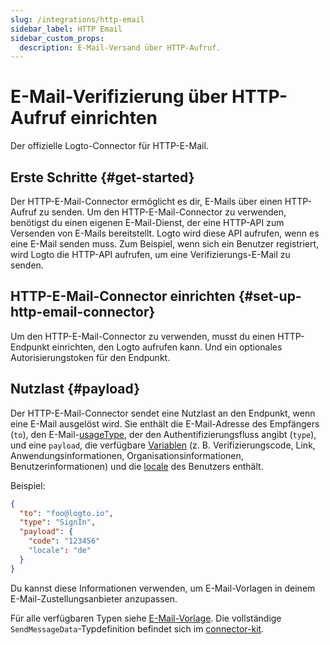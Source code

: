 ```yaml
---
slug: /integrations/http-email
sidebar_label: HTTP Email
sidebar_custom_props:
  description: E-Mail-Versand über HTTP-Aufruf.
---
```



# E-Mail-Verifizierung über HTTP-Aufruf einrichten

Der offizielle Logto-Connector für HTTP-E-Mail.

<GuideTip />

## Erste Schritte \{#get-started}

Der HTTP-E-Mail-Connector ermöglicht es dir, E-Mails über einen HTTP-Aufruf zu senden. Um den HTTP-E-Mail-Connector zu verwenden, benötigst du einen eigenen E-Mail-Dienst, der eine HTTP-API zum Versenden von E-Mails bereitstellt. Logto wird diese API aufrufen, wenn es eine E-Mail senden muss. Zum Beispiel, wenn sich ein Benutzer registriert, wird Logto die HTTP-API aufrufen, um eine Verifizierungs-E-Mail zu senden.

## HTTP-E-Mail-Connector einrichten \{#set-up-http-email-connector}

Um den HTTP-E-Mail-Connector zu verwenden, musst du einen HTTP-Endpunkt einrichten, den Logto aufrufen kann. Und ein optionales Autorisierungstoken für den Endpunkt.

## Nutzlast \{#payload}

Der HTTP-E-Mail-Connector sendet eine Nutzlast an den Endpunkt, wenn eine E-Mail ausgelöst wird. Sie enthält die E-Mail-Adresse des Empfängers (`to`), den E-Mail-[usageType](/connectors/email-connectors/email-templates#email-template-types), der den Authentifizierungsfluss angibt (`type`), und eine `payload`, die verfügbare [Variablen](/connectors/email-connectors/email-templates#email-template-variables) (z. B. Verifizierungscode, Link, Anwendungsinformationen, Organisationsinformationen, Benutzerinformationen) und die [locale](/connectors/email-connectors/email-templates#email-template-localization) des Benutzers enthält.

Beispiel:

```json
{
  "to": "foo@logto.io",
  "type": "SignIn",
  "payload": {
    "code": "123456"
    "locale": "de"
  }
}
```

Du kannst diese Informationen verwenden, um E-Mail-Vorlagen in deinem E-Mail-Zustellungsanbieter anzupassen.

Für alle verfügbaren Typen siehe [E-Mail-Vorlage](/connectors/email-connectors/email-templates#email-template-types). Die vollständige `SendMessageData`-Typdefinition befindet sich im [connector-kit](https://github.com/logto-io/logto/tree/master/packages/toolkit/connector-kit/src/types/passwordless.ts).